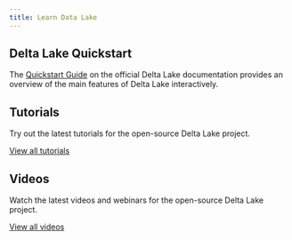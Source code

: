 ```yaml
---
title: Learn Data Lake
---
```


## Delta Lake Quickstart

The [Quickstart Guide](https://docs.delta.io/latest/quick-start.html) on the official Delta Lake documentation provides an overview of the main features of Delta Lake interactively.

## Tutorials

Try out the latest tutorials for the open-source Delta Lake project.

[View all tutorials](/learn/tutorials/)

## Videos

Watch the latest videos and webinars for the open-source Delta Lake project.

[View all videos](/learn/videos/)

